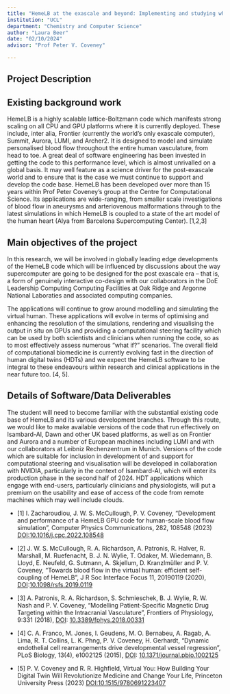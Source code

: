 ```yaml
---
title: "HemeLB at the exascale and beyond: Implementing and studying whole human scale cardiovascular hemodynamics on the world’s most powerful supercomputers"
institution: "UCL"
department: "Chemistry and Computer Science"
author: "Laura Beer"
date: "02/10/2024"
advisor: "Prof Peter V. Coveney"

---
```

## Project Description

 
## Existing background work


HemeLB is a highly scalable lattice-Boltzmann code which manifests strong scaling on all CPU and GPU platforms where it is currently deployed.  These include, inter alia, Frontier (currently the world’s only exascale computer), Summit, Aurora, LUMI, and Archer2. It is designed to model and simulate personalised blood flow throughout the entire human vasculature, from head to toe. A great deal of software engineering has been invested in getting the code to this performance level, which is almost unrivalled on a global basis. It may well feature as a science driver for the post-exascale world and to ensure that is the case we must continue to support and develop the code base. 
HemeLB has been developed over more than 15 years within Prof Peter Coveney’s group at the Centre for Computational Science. Its applications are wide-ranging, from smaller scale investigations of blood flow in aneurysms and arteriovenous malformations through to the latest simulations in which HemeLB is coupled to a state of the art model of the human heart (Alya from Barcelona Supercomputing Center).  [1,2,3]


## Main objectives of the project

In this research, we will be involved in globally leading edge developments of the HemeLB code which will be influenced by discussions about the way supercomputer are going to be designed for the post exascale era – that is, a form of genuinely interactive co-design with our collaborators in the DoE Leadership Computing Computing Facilities at Oak Ridge and Argonne National Laboraties and associated computing companies.

The applications will continue to grow around modelling and simulating the virtual human. These applications will evolve in terms of optimising and enhancing the resolution of the simulations, rendering and visualising the output in situ on GPUs and providing a computational steering facility which can be used by both scientists and clinicians when running the code, so as to most effectively assess numerous “what if?” scenarios. The overall field of computational biomedicine is currently evolving fast in the direction of human digital twins (HDTs) and we expect the HemeLB software to be integral to these endeavours within research and clinical applications in the near future too. [4, 5].

## Details of Software/Data Deliverables

The student will need to become familiar with the substantial existing code base of HemeLB and its various development branches. Through this route, we would like to make available versions of the code that run effectively on Isambard-AI, Dawn and other UK based platforms, as well as on Frontier and Aurora and a number of European machines including LUMI and with our collaborators at Leibniz Rechenzentrum in Munich. Versions of the code which are suitable for inclusion in development of and support for computational steering and visualisation will be developed in collaboration with NVIDIA, particularly in the context of Isambard-AI, which will enter its production phase in the second half of 2024. HDT applications which engage with end-users, particularly clinicians and physiologists, will put a premium on the usability and ease of access of the code from remote machines which may well include clouds. 

- [1] I. Zacharoudiou, J. W. S. McCullough, P. V. Coveney, "Development and performance of a HemeLB GPU code for human-scale blood flow simulation", Computer Physics Communications, 282, 108548 (2023) [DOI:10.1016/j.cpc.2022.108548](https://doi.org/10.1016/j.cpc.2022.108548)

- [2] J. W. S. McCullough, R. A. Richardson, A. Patronis, R. Halver, R. Marshall, M. Ruefenacht, B. J. N. Wylie, T. Odaker, M. Wiedemann, B. Lloyd, E. Neufeld, G. Sutmann, A. Skjellum, D. Kranzlmüller and P. V. Coveney, "Towards blood flow in the virtual human: efficient self-coupling of HemeLB", J R Soc Interface Focus 11, 20190119 (2020), [DOI](https://www.doi.org/):[10.1098/rsfs.2019.0119](https://doi.org/10.1098/rsfs.2019.0119)

- [3] A. Patronis, R. A. Richardson, S. Schmieschek, B. J. Wylie, R. W. Nash and P. V. Coveney, "Modelling Patient-Specific Magnetic Drug Targeting within the Intracranial Vasculature", Frontiers of Physiology, 9:331 (2018), [DOI](http://ccs.chem.ucl.ac.uk/sites/ccs.chem.ucl.ac.uk/themes/doi.shtml): [10.3389/fphys.2018.00331](http://dx.doi.org/10.3389/fphys.2018.00331)

- [4] C. A. Franco, M. Jones, I. Geudens, M. O. Bernabeu, A. Ragab, A. Lima, R. T. Collins, L. K. Phng, P. V. Coveney, H. Gerhardt, "Dynamic endothelial cell rearrangements drive developmental vessel regression", PLoS Biology, 13(4), e1002125 (2015), [DOI](http://ccs.chem.ucl.ac.uk/sites/ccs.chem.ucl.ac.uk/themes/doi.shtml): [10.1371/journal.pbio.1002125](http://dx.doi.org/10.1371/journal.pbio.1002125)

- [5] P. V. Coveney and R. R. Highfield, Virtual You: How Building Your Digital Twin Will Revolutionize Medicine and Change Your Life, Princeton University Press (2023)  [DOI:10.1515/9780691223407](https://doi.org/10.1515/9780691223407)